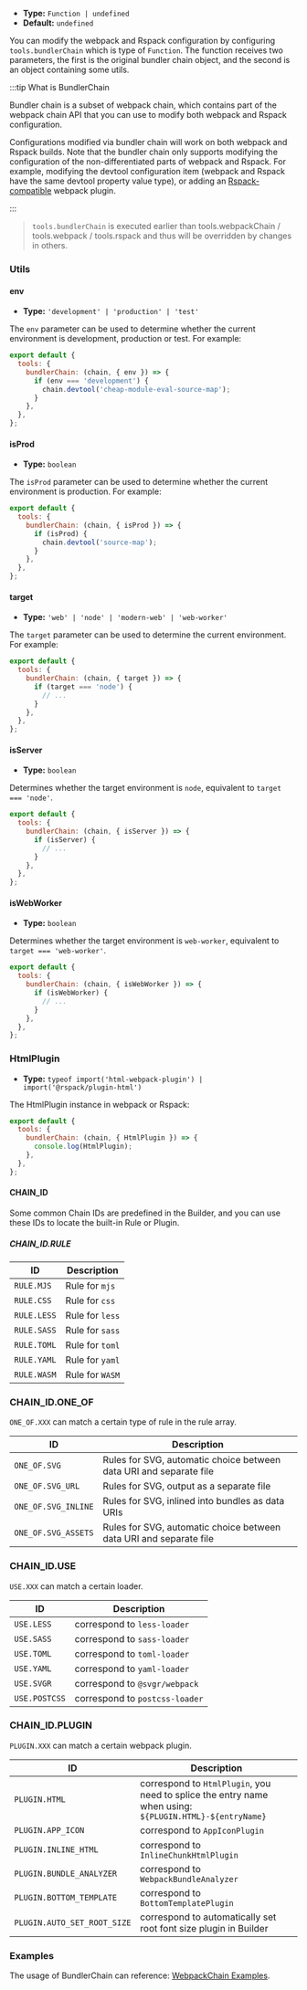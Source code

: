- **Type:** `Function | undefined`
- **Default:** `undefined`

You can modify the webpack and Rspack configuration by configuring `tools.bundlerChain` which is type of `Function`. The function receives two parameters, the first is the original bundler chain object, and the second is an object containing some utils.

:::tip What is BundlerChain

Bundler chain is a subset of webpack chain, which contains part of the webpack chain API that you can use to modify both webpack and Rspack configuration.

Configurations modified via bundler chain will work on both webpack and Rspack builds. Note that the bundler chain only supports modifying the configuration of the non-differentiated parts of webpack and Rspack. For example, modifying the devtool configuration item (webpack and Rspack have the same devtool property value type), or adding an [Rspack-compatible](https://www.rspack.dev/guide/plugin-compat.html) webpack plugin.

:::

> `tools.bundlerChain` is executed earlier than tools.webpackChain / tools.webpack / tools.rspack and thus will be overridden by changes in others.

### Utils

#### env

- **Type:** `'development' | 'production' | 'test'`

The `env` parameter can be used to determine whether the current environment is development, production or test. For example:

```js
export default {
  tools: {
    bundlerChain: (chain, { env }) => {
      if (env === 'development') {
        chain.devtool('cheap-module-eval-source-map');
      }
    },
  },
};
```

#### isProd

- **Type:** `boolean`

The `isProd` parameter can be used to determine whether the current environment is production. For example:

```js
export default {
  tools: {
    bundlerChain: (chain, { isProd }) => {
      if (isProd) {
        chain.devtool('source-map');
      }
    },
  },
};
```

#### target

- **Type:** `'web' | 'node' | 'modern-web' | 'web-worker'`

The `target` parameter can be used to determine the current environment. For example:

```js
export default {
  tools: {
    bundlerChain: (chain, { target }) => {
      if (target === 'node') {
        // ...
      }
    },
  },
};
```

#### isServer

- **Type:** `boolean`

Determines whether the target environment is `node`, equivalent to `target === 'node'`.

```js
export default {
  tools: {
    bundlerChain: (chain, { isServer }) => {
      if (isServer) {
        // ...
      }
    },
  },
};
```

#### isWebWorker

- **Type:** `boolean`

Determines whether the target environment is `web-worker`, equivalent to `target === 'web-worker'`.

```js
export default {
  tools: {
    bundlerChain: (chain, { isWebWorker }) => {
      if (isWebWorker) {
        // ...
      }
    },
  },
};
```

### HtmlPlugin

- **Type:** `typeof import('html-webpack-plugin') | import('@rspack/plugin-html') `

The HtmlPlugin instance in webpack or Rspack:

```js
export default {
  tools: {
    bundlerChain: (chain, { HtmlPlugin }) => {
      console.log(HtmlPlugin);
    },
  },
};
```

#### CHAIN_ID

Some common Chain IDs are predefined in the Builder, and you can use these IDs to locate the built-in Rule or Plugin.

##### CHAIN_ID.RULE

| ID           | Description      |
| ------------ | ---------------- |
| `RULE.MJS`   | Rule for `mjs`   |
| `RULE.CSS`   | Rule for `css`   |
| `RULE.LESS`  | Rule for `less`  |
| `RULE.SASS`  | Rule for `sass`  |
| `RULE.TOML`  | Rule for `toml`  |
| `RULE.YAML`  | Rule for `yaml`  |
| `RULE.WASM`  | Rule for `WASM`  |

### CHAIN_ID.ONE_OF

`ONE_OF.XXX` can match a certain type of rule in the rule array.

| ID                  | Description                                                        |
| ------------------- | ------------------------------------------------------------------ |
| `ONE_OF.SVG`        | Rules for SVG, automatic choice between data URI and separate file |
| `ONE_OF.SVG_URL`    | Rules for SVG, output as a separate file                           |
| `ONE_OF.SVG_INLINE` | Rules for SVG, inlined into bundles as data URIs                   |
| `ONE_OF.SVG_ASSETS` | Rules for SVG, automatic choice between data URI and separate file |

### CHAIN_ID.USE

`USE.XXX` can match a certain loader.

| ID                     | Description                                    |
| ---------------------- | ---------------------------------------------- |
| `USE.LESS`             | correspond to `less-loader`                    |
| `USE.SASS`             | correspond to `sass-loader`                    |
| `USE.TOML`             | correspond to `toml-loader`                    |
| `USE.YAML`             | correspond to `yaml-loader`                    |
| `USE.SVGR`             | correspond to `@svgr/webpack`                  |
| `USE.POSTCSS`          | correspond to `postcss-loader`                 |

### CHAIN_ID.PLUGIN

`PLUGIN.XXX` can match a certain webpack plugin.

| ID                             | Description                                                                                                    |
| ------------------------------ | -------------------------------------------------------------------------------------------------------------- |
| `PLUGIN.HTML`                  | correspond to `HtmlPlugin`, you need to splice the entry name when using: `${PLUGIN.HTML}-${entryName}` |
| `PLUGIN.APP_ICON`              | correspond to `AppIconPlugin`                                                                                  |
| `PLUGIN.INLINE_HTML`           | correspond to `InlineChunkHtmlPlugin`                                                                          |
| `PLUGIN.BUNDLE_ANALYZER`       | correspond to `WebpackBundleAnalyzer`                                                                          |
| `PLUGIN.BOTTOM_TEMPLATE`       | correspond to `BottomTemplatePlugin`                                                                           |
| `PLUGIN.AUTO_SET_ROOT_SIZE`    | correspond to automatically set root font size plugin in Builder                                               |

### Examples

The usage of BundlerChain can reference: [WebpackChain Examples](https://modernjs.dev/builder/en/guide/advanced/custom-webpack-config.html#webpack-chain-basics).
